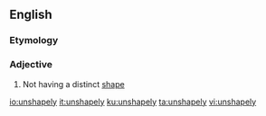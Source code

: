 ==English==

===Etymology===
{{prefix|en|un|shapely}}

===Adjective===
{{en-adj}}

# Not having a distinct [[shape]]

[[io:unshapely]]
[[it:unshapely]]
[[ku:unshapely]]
[[ta:unshapely]]
[[vi:unshapely]]